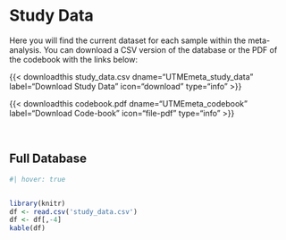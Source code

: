 

# Study Data

Here you will find the current dataset for each sample within the meta-analysis. You can download a CSV version of the database or the PDF of the codebook with the links below:

{{< downloadthis study_data.csv dname="UTMEmeta_study_data" label="Download Study Data" icon="download" type="info" >}}

{{< downloadthis codebook.pdf dname="UTMEmeta_codebook" label="Download Code-book" icon="file-pdf" type="info" >}}

<br>

## Full Database

```r
#| hover: true


library(knitr)
df <- read.csv('study_data.csv')
df <- df[,-4]
kable(df)
```





